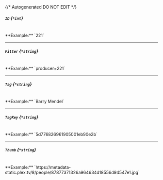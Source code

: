 {/* Autogenerated DO NOT EDIT  */}
##### `ID` *{`*int`}*
<br/>
**Example:** `221`

---
##### `Filter` *{`*string`}*
<br/>
**Example:** `producer=221`

---
##### `Tag` *{`*string`}*
<br/>
**Example:** `Barry Mendel`

---
##### `TagKey` *{`*string`}*
<br/>
**Example:** `5d776826961905001eb90e2b`

---
##### `Thumb` *{`*string`}*
<br/>
**Example:** `https://metadata-static.plex.tv/8/people/87877371326a964634d18556d94547e1.jpg`


